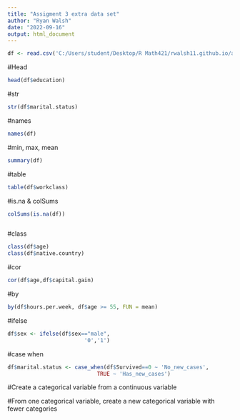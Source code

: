 ```yaml
---
title: "Assigment 3 extra data set"
author: "Ryan Walsh"
date: "2022-09-16"
output: html_document
---
```

```r
df <- read.csv('C:/Users/student/Desktop/R Math421/rwalsh11.github.io/adult_census.csv')
```
#Head
```r
head(df$education)
```

#str
```r
str(df$marital.status)
```

#names
```r
names(df)
```

#min, max, mean
```r
summary(df)
```

#table
```r
table(df$workclass)
```

#is.na & colSums
```r
colSums(is.na(df))

```


```r

```

#class
```r
class(df$age)
class(df$native.country)
```

#cor
```r
cor(df$age,df$capital.gain)
```

#by
```r
by(df$hours.per.week, df$age >= 55, FUN = mean)
```


#ifelse
```r
df$sex <- ifelse(df$sex=="male", 
                        '0','1')
```

#case when
```r

df$marital.status <- case_when(df$Survived==0 ~ 'No_new_cases', 
                            TRUE ~ 'Has_new_cases')

```

#Create a categorical variable from a continuous variable

#From one categorical variable, create a new categorical variable with fewer categories
